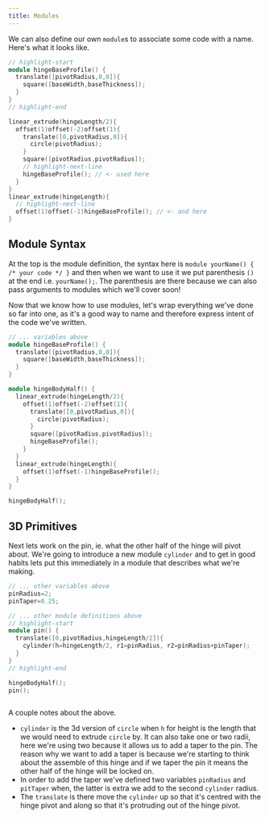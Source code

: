```yaml
---
title: Modules
---
```




We can also define our own `module`s to associate some code with a name. Here's what it looks like.

```cpp
// highlight-start
module hingeBaseProfile() {
  translate([pivotRadius,0,0]){
    square([baseWidth,baseThickness]);
  }
}
// highlight-end

linear_extrude(hingeLength/2){
  offset(1)offset(-2)offset(1){
    translate([0,pivotRadius,0]){
      circle(pivotRadius);
    }
    square([pivotRadius,pivotRadius]);
    // highlight-next-line
    hingeBaseProfile(); // <- used here
  }
}
linear_extrude(hingeLength){
  // highlight-next-line
  offset(1)offset(-1)hingeBaseProfile(); // <- and here
}
```

## Module Syntax

At the top is the module definition, the syntax here is `module yourName() { /* your code */ }` and then when we want to use it we put parenthesis `()` at the end i.e. `yourName();`.
The parenthesis are there because we can also pass arguments to modules which we'll cover soon!

Now that we know how to use modules, let's wrap everything we've done so far into one, as it's a good way to name and therefore express intent of the code we've written.

```cpp
// ... variables above
module hingeBaseProfile() {
  translate([pivotRadius,0,0]){
    square([baseWidth,baseThickness]);
  }
}

module hingeBodyHalf() {
  linear_extrude(hingeLength/2){
    offset(1)offset(-2)offset(1){
      translate([0,pivotRadius,0]){
        circle(pivotRadius);
      }
      square([pivotRadius,pivotRadius]);
      hingeBaseProfile();
    }
  }
  linear_extrude(hingeLength){
    offset(1)offset(-1)hingeBaseProfile();
  }
}

hingeBodyHalf();
```

## 3D Primitives

Next lets work on the pin, ie. what the other half of the hinge will pivot about.
We're going to introduce a new module `cylinder` and to get in good habits lets put this immediately in a module that describes what we're making.

```cpp
// ... other variables above
pinRadius=2;
pinTaper=0.25;

// ... other module definitions above
// highlight-start
module pin() {
  translate([0,pivotRadius,hingeLength/2]){
    cylinder(h=hingeLength/2, r1=pinRadius, r2=pinRadius+pinTaper);
  }
}
// highlight-end

hingeBodyHalf();
pin();
```

<Image img={pivot} className="mb-8 bg-contain rounded-md overflow-hidden" />

A couple notes about the above.

- `cylinder` is the 3d version of `circle` when `h` for height is the length that we would need to extrude `circle` by. It can also take one or two radii, here we're using two because it allows us to add a taper to the pin. The reason why we want to add a taper is because we're starting to think about the assemble of this hinge and if we taper the pin it means the other half of the hinge will be locked on.
- In order to add the taper we've defined two variables `pinRadius` and `pitTaper` when, the latter is extra we add to the second `cylinder` radius.
- The `translate` is there move the `cylinder` up so that it's centred with the hinge pivot and along so that it's protruding out of the hinge pivot.
